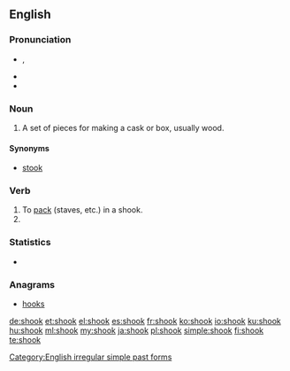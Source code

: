 ==English==

===Pronunciation===
* {{IPA|/ʃʊk/}}, {{X-SAMPA|/SUk/}}
* {{audio|en-us-shook.ogg|Audio (US)}}
* {{rhymes|ʊk}}

===Noun===
{{en-noun}}
# A set of pieces for making a cask or box, usually wood.

====Synonyms====
* [[stook]]

===Verb===
{{en-verb}}

# To [[pack]] (staves, etc.) in a shook.
# {{simple past of|shake}}

===Statistics===
* {{rank|loss|spot|wonderful|943|shook|fit|distribute|ordinary}}

===Anagrams===
* [[hooks#English|hooks]]

[[Category:English irregular simple past forms]]

[[de:shook]]
[[et:shook]]
[[el:shook]]
[[es:shook]]
[[fr:shook]]
[[ko:shook]]
[[io:shook]]
[[ku:shook]]
[[hu:shook]]
[[ml:shook]]
[[my:shook]]
[[ja:shook]]
[[pl:shook]]
[[simple:shook]]
[[fi:shook]]
[[te:shook]]